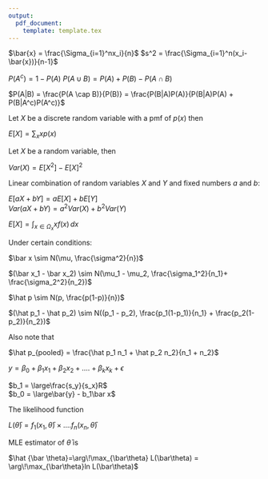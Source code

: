 ```yaml
---
output: 
  pdf_document:
    template: template.tex
---
```



\large$\bar{x} = \frac{\Sigma_{i=1}^nx_i}{n}$ \hspace{4cm} $s^2 = \frac{\Sigma_{i=1}^n(x_i-\bar{x})}{n-1}$

$P(A^c) = 1 - P(A)$ \hspace{3cm} $P(A \cup B) = P(A) + P(B) - P(A\cap B)$

\large$P(A|B) = \frac{P(A \cap B)}{P(B)} = \frac{P(B|A)P(A)}{P(B|A)P(A) + P(B|A^c)P(A^c)}$

\section*{Discrete Random Variables}

Let $X$ be a discrete random variable with a pmf of $p(x)$ then

$E[X] = \displaystyle \sum_{x} x p(x)$  

Let $X$ be a random variable, then

$Var(X) = E[X^2] - E[X]^2$

Linear combination of random variables $X$ and $Y$ and fixed numbers $a$ and $b$:  

$E[aX+bY] = aE[X] + bE[Y]$  
$Var(aX+bY) = a^2Var(X)+b^2Var(Y)$


\begin{table}[H]
\centering
\begin{tabular}{|l|l|l|l|}
\hline
\textbf{Distribution} & \textbf{pmf} & \textbf{$E(X)$} & \textbf{$Var(X)$} \\ \hline
Binomial        & \large${n \choose k} p^k (1-p)^{n-k}$            & \large$np$ & \large$np(1-p)$                 \\ \hline
Geometric           & \large$(1-p)^{n-1}p$ & \large$\frac{1}{p}$ & \large$\frac{1-p}{p^2}$                 \\ \hline
Discrete Uniform           & \large$\frac{1}{n}$ & \large$\frac{a+b}{2}$ & \large$\frac{(b-a+1)^2-1}{12}$                 \\ \hline
Poisson          & \large$\frac{\lambda^k}{k!}e^{-\lambda}$ & \large$\lambda$ & \large$\lambda$                 \\ \hline
\end{tabular}
\end{table}


\section*{Continuous Random Variables}

$E[X] =  \int_{x \in \Omega_x} x f(x) \,dx$

\begin{table}[H]
\centering
\begin{tabular}{|l|l|l|l|}
\hline
\textbf{Distribution} & \textbf{pmf} & \textbf{$E(X)$} & \textbf{$Var(X)$} \\ \hline
Continous Uniform        & \large$\frac{1}{b-a}$            & \large$\frac{a+b}{2}$ & \large$\frac{(b-a)^2}{12}$                 \\ \hline
Exponential           & \large$\lambda e^{-\lambda x}$ & \large$\frac{1}{\lambda}$ & \large$\frac{1}{\lambda^2}$                 \\ \hline
Normal           & \large$\frac{1}{\sqrt{2\pi\sigma^2}} e ^{-\frac{(x-\mu)^2}{2\sigma^2}}$ & \large$\mu$ & \large$\sigma^2$                 \\ \hline

\end{tabular}
\end{table}


\newpage

\section*{Central Limit Theorem}

Under certain conditions:

$\bar x \sim N(\mu, \frac{\sigma^2}{n})$

$(\bar x_1 - \bar x_2) \sim N(\mu_1 - \mu_2, \frac{\sigma_1^2}{n_1}+ \frac{\sigma_2^2}{n_2})$  

$\hat p \sim N(p, \frac{p(1-p)}{n})$

$(\hat p_1 - \hat p_2) \sim N((p_1 - p_2), \frac{p_1(1-p_1)}{n_1} + \frac{p_2(1-p_2)}{n_2})$


Also note that

$\hat p_{pooled} = \frac{\hat p_1 n_1 + \hat p_2 n_2}{n_1 + n_2}$

\section*{Linear Regression}

$y = \beta_0 + \beta_1x_1 + \beta_2x_2 +....+\beta_kx_k+ \epsilon$

$b_1 = \large\frac{s_y}{s_x}R$  
$b_0 = \large\bar{y} - b_1\bar x$

\section*{Maximum Likelihood}

The likelihood function 

$L(\bar \theta) = f_1(x_1, \bar \theta)\times....f_n(x_n, \bar \theta)$

MLE estimator of $\bar \theta$ is

$\hat {\bar \theta}=\arg\!\max_{\bar\theta} L(\bar\theta) = \arg\!\max_{\bar\theta}ln L(\bar\theta)$



